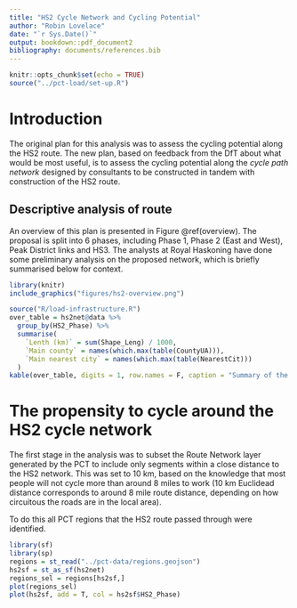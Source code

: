 ```yaml
---
title: "HS2 Cycle Network and Cycling Potential"
author: "Robin Lovelace"
date: "`r Sys.Date()`"
output: bookdown::pdf_document2
bibliography: documents/references.bib
---
```


```r
knitr::opts_chunk$set(echo = TRUE)
source("../pct-load/set-up.R")
```

# Introduction

The original plan for this analysis was to assess the cycling potential along the HS2 route.
The new plan, based on feedback from the DfT about what would be most useful, is to assess the cycling potential along the *cycle path network* designed by consultants to be constructed in tandem with construction of the HS2 route.

## Descriptive analysis of route

An overview of this plan is presented in Figure \@ref(overview). The proposal is split into 6 phases, including Phase 1, Phase 2 (East and West), Peak District links and HS3. The analysts at Royal Haskoning have done some preliminary analysis on the proposed network, which is briefly summarised below for context. 

```r
library(knitr)
include_graphics("figures/hs2-overview.png")
```

```r
source("R/load-infrastructure.R")
over_table = hs2net@data %>% 
  group_by(HS2_Phase) %>% 
  summarise(
    `Lenth (km)` = sum(Shape_Leng) / 1000,
    `Main county` = names(which.max(table(CountyUA))),
    `Main nearest city` = names(which.max(table(NearestCit)))
  )
kable(over_table, digits = 1, row.names = F, caption = "Summary of the length and main county/city related to each Phase of the planned cycle network surrounding HS2.")
```

# The propensity to cycle around the HS2 cycle network

The first stage in the analysis was to subset the Route Network layer generated by the PCT to include only segments within a close distance to the HS2 network. This was set to 10 km, based on the knowledge that most people will not cycle more than around 8 miles to work (10 km Euclidead distance corresponds to around 8 mile route distance, depending on how circuitous the roads are in the local area).

To do this all PCT regions that the HS2 route passed through were identified.

```r
library(sf)
library(sp)
regions = st_read("../pct-data/regions.geojson")
hs2sf = st_as_sf(hs2net)
regions_sel = regions[hs2sf,]
plot(regions_sel)
plot(hs2sf, add = T, col = hs2sf$HS2_Phase)
```




